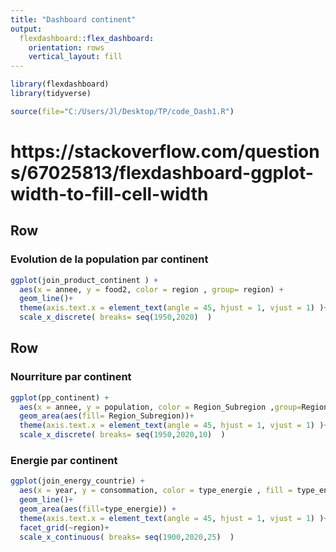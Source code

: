 ```yaml
---
title: "Dashboard continent"
output: 
  flexdashboard::flex_dashboard:
    orientation: rows
    vertical_layout: fill
---
```


```r
library(flexdashboard)
library(tidyverse)

```

```r
source(file="C:/Users/Jl/Desktop/TP/code_Dash1.R")
```
# https://stackoverflow.com/questions/67025813/flexdashboard-ggplot-width-to-fill-cell-width


Row
-----------------------------------------------------------------------

### Evolution de la population par continent



```r

ggplot(join_product_continent ) + 
  aes(x = annee, y = food2, color = region , group= region) +
  geom_line()+
  theme(axis.text.x = element_text(angle = 45, hjust = 1, vjust = 1) )+
  scale_x_discrete( breaks= seq(1950,2020)  )


```

Row 
-----------------------------------------------------------------------

### Nourriture par continent

```r

ggplot(pp_continent) + 
  aes(x = annee, y = population, color = Region_Subregion ,group=Region_Subregion) +
  geom_area(aes(fill= Region_Subregion))+
  theme(axis.text.x = element_text(angle = 45, hjust = 1, vjust = 1) )+
  scale_x_discrete( breaks= seq(1950,2020,10)  )


```

### Energie par continent

```r


ggplot(join_energy_countrie) + 
  aes(x = year, y = consommation, color = type_energie , fill = type_energie) +
  geom_line()+
  geom_area(aes(fill=type_energie)) +
  theme(axis.text.x = element_text(angle = 45, hjust = 1, vjust = 1) )+
  facet_grid(~region)+
  scale_x_continuous( breaks= seq(1900,2020,25)  )

```


